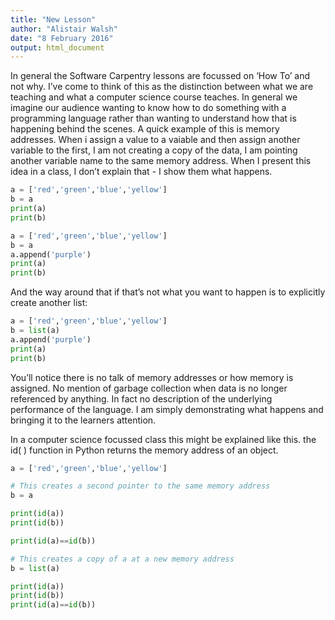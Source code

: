 ```yaml
---
title: "New Lesson"
author: "Alistair Walsh"
date: "8 February 2016"
output: html_document
---
```


In general the Software Carpentry lessons are focussed on 'How To' and not why. I've come to think of this as the distinction between what we are teaching and what a computer science course teaches. In general we imagine our audience wanting to know how to do something with a programming language rather than wanting to understand how that is happening behind the scenes. 
A quick example of this is memory addresses. When i assign a value to a vaiable and then assign another variable to the first, I am not creating a copy of the data, I am pointing another variable name to the same memory address.
When I present this idea in a class, I don't explain that - I show them what happens.

```python

a = ['red','green','blue','yellow']
b = a
print(a)
print(b)

```

```python
a = ['red','green','blue','yellow']
b = a
a.append('purple') 
print(a)
print(b)
```

And the way around that if that's not what you want to happen is to explicitly create another list:


```python
a = ['red','green','blue','yellow']
b = list(a)
a.append('purple') 
print(a)
print(b)

```

You'll notice there is no talk of memory addresses or how memory is assigned. No mention of garbage collection when data is no longer referenced by anything. In fact no description of the underlying performance of the language.
I am simply demonstrating what happens and bringing it to the learners attention.

In a computer science focussed class this might be explained like this. the id( ) function in Python returns the memory address of an object. 


```python
a = ['red','green','blue','yellow']

# This creates a second pointer to the same memory address
b = a

print(id(a))
print(id(b))

print(id(a)==id(b))

# This creates a copy of a at a new memory address
b = list(a)

print(id(a))
print(id(b))
print(id(a)==id(b))
```



